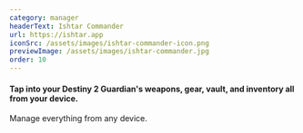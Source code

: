 ```yaml
---
category: manager
headerText: Ishtar Commander
url: https://ishtar.app
iconSrc: /assets/images/ishtar-commander-icon.png
previewImage: /assets/images/ishtar-commander.jpg
order: 10
---
```


#### Tap into your Destiny 2 Guardian's weapons, gear, vault, and inventory all from your device.

Manage everything from any device.
